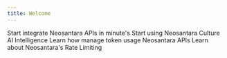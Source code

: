```yaml
---
title: Welcome
---
```


<CardGroup cols={2}>
  <Card
    title="Quick Start"
    icon="rocket-launch"
    href="/quickstart"
  >
    Start integrate Neosantara APIs in minute's
  </Card>
  <Card
    title="API Reference"
    icon="code"
    href="/api-reference"
  >
    Start using Neosantara Culture AI Intelligence
  </Card>
  <Card
    title="Token Balance Overview"
    icon="money"
    href="/about/tokens"
  >
    Learn how manage token usage Neosantara APIs
  </Card>
  <Card
    title="Rate Limits"
    icon="tachometer"
    href="/about/rate-limits"
  >
    Learn about Neosantara's Rate Limiting
  </Card>
</CardGroup>